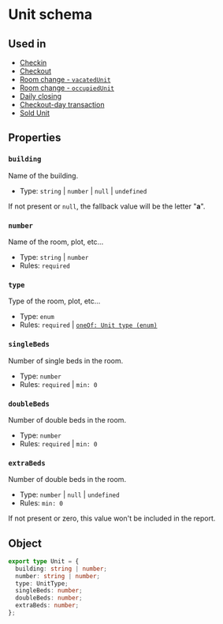 
# Unit schema

## Used in
- [Checkin](/schema-ntak/checkin#occupiedunit)
- [Checkout](/schema-ntak/checkout#vacatedunit)
- [Room change - `vacatedUnit`](/schema-ntak/room-change#vacatedunit)
- [Room change - `occupiedUnit`](/schema-ntak/room-change#occupiedunit)
- [Daily closing](/schema-ntak/daily-closing#oosunits)
- [Checkout-day transaction](/schema-ntak/segments/checkout-day-transaction#unit)
- [Sold Unit](/schema-ntak/segments/sold-unit#unit)

## Properties
### `building`
Name of the building.
- Type: `string` | `number` | `null` | `undefined`

<Callout type="info">If not present or `null`, the fallback value will be the letter "**a**".</Callout>

### `number`
Name of the room, plot, etc...
- Type: `string` | `number`
- Rules: `required`

### `type`
Type of the room, plot, etc...
- Type: `enum`
- Rules: `required` | [`oneOf: Unit type (enum)`](/schema-ntak/enums/unit-type)

### `singleBeds`
Number of single beds in the room.
- Type: `number`
- Rules: `required` | `min: 0`

### `doubleBeds`
Number of double beds in the room.
- Type: `number`
- Rules: `required` | `min: 0`

### `extraBeds`
Number of double beds in the room.
- Type: `number` | `null` | `undefined`
- Rules: `min: 0`

<Callout type="info">If not present or zero, this value won't be included in the report.</Callout>

## Object
```ts
export type Unit = {
  building: string | number;
  number: string | number;
  type: UnitType;
  singleBeds: number;
  doubleBeds: number;
  extraBeds: number;
};
```